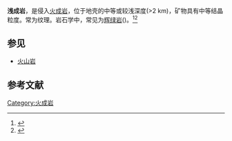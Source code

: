 
'''浅成岩'''，是侵入[[火成岩|火成岩]]，位于地壳的中等或较浅深度(>2 km)，矿物具有中等结晶粒度。常为{{tsl|en|porphyritic|斑岩}}纹理。岩石学中，常见为[[辉绿岩|辉绿岩]]({{tsl|en|dolerite|粗玄岩}})。<ref name="Examples">{{cite web | url=http://www.qm.qld.gov.au/Find+out+about/Rocks/Types+of+rocks#.VXrjZOK4FkQ | title=Examples of rocks with different names | accessdate=12 June 2015 | archive-date=2020-05-06 | archive-url=https://web.archive.org/web/20200506161949/https://www.qm.qld.gov.au/Find+out+about/Rocks/Types+of+rocks#.VXrjZOK4FkQ | dead-url=no }}</ref><ref>{{Cite web | url=http://australianmuseum.net.au/Igneous-rock-types | title=Igneous rock types - Australian Museum | accessdate=14 June 2015 | archive-date=2015-06-03 | archive-url=https://web.archive.org/web/20150603220911/http://australianmuseum.net.au/igneous-rock-types | dead-url=no }}</ref>

==参见==
* [[火山岩|火山岩]]

==参考文献==
{{Reflist}}

{{Igneous rocks}}

[[Category:火成岩|Category:火成岩]]